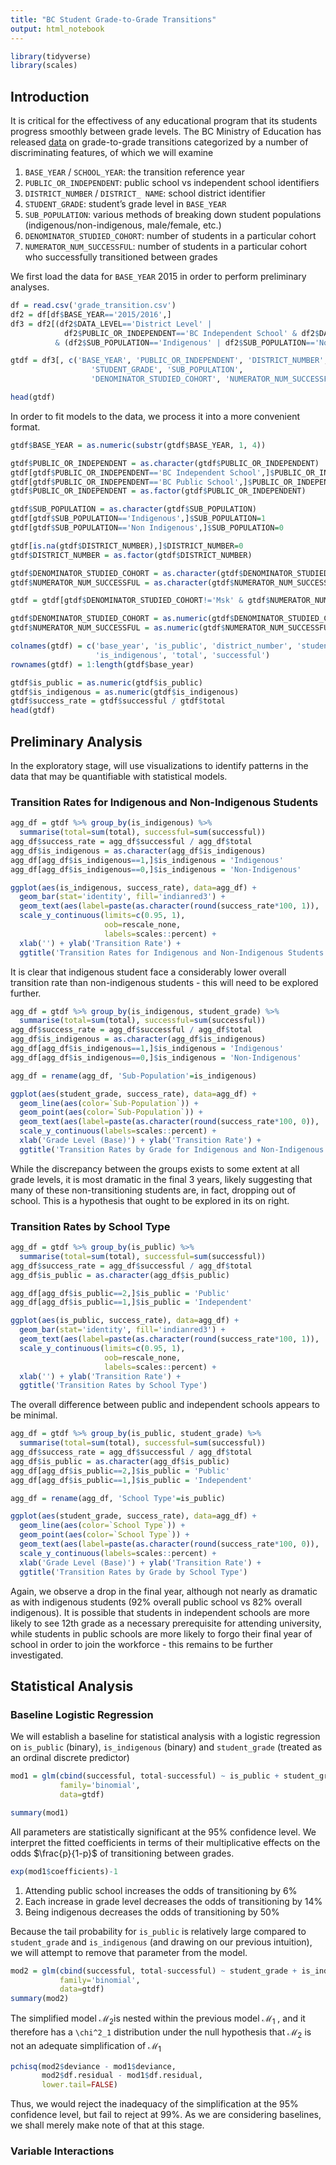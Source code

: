 ```yaml
---
title: "BC Student Grade-to-Grade Transitions"
output: html_notebook
---
```


```r
library(tidyverse)
library(scales)
```
## Introduction

It is critical for the effectivess of any educational program that its students 
progress smoothly between grade levels. The BC Ministry of Education has released
[data](https://catalogue.data.gov.bc.ca/dataset/bc-schools-grade-to-grade-transition) 
on grade-to-grade transitions categorized by a number of discriminating features, of 
which we will examine

  1. `BASE_YEAR` / `SCHOOL_YEAR`: the transition reference year
  2. `PUBLIC_OR_INDEPENDENT`: public school vs independent school identifiers
  3. `DISTRICT_NUMBER` / `DISTRICT_ NAME`: school district identifier
  4. `STUDENT_GRADE`: student's grade level in `BASE_YEAR`
  5. `SUB_POPULATION`: various methods of breaking down student populations (indigenous/non-indigenous, male/female, etc.)
  6. `DENOMINATOR_STUDIED_COHORT`: number of students in a particular cohort
  7. `NUMERATOR_NUM_SUCCESSFUL`: number of students in a particular cohort who successfully transitioned between grades

We first load the data for `BASE_YEAR` 2015 in order to perform preliminary analyses.

```r
df = read.csv('grade_transition.csv')
df2 = df[df$BASE_YEAR=='2015/2016',]
df3 = df2[(df2$DATA_LEVEL=='District Level' | 
            df2$PUBLIC_OR_INDEPENDENT=='BC Independent School' & df2$DATA_LEVEL=='Province Level')
          & (df2$SUB_POPULATION=='Indigenous' | df2$SUB_POPULATION=='Non Indigenous'),]

gtdf = df3[, c('BASE_YEAR', 'PUBLIC_OR_INDEPENDENT', 'DISTRICT_NUMBER',
                  'STUDENT_GRADE', 'SUB_POPULATION', 
                  'DENOMINATOR_STUDIED_COHORT', 'NUMERATOR_NUM_SUCCESSFUL')]

head(gtdf)
```

In order to fit models to the data, we process it into a more convenient format.

```r
gtdf$BASE_YEAR = as.numeric(substr(gtdf$BASE_YEAR, 1, 4))

gtdf$PUBLIC_OR_INDEPENDENT = as.character(gtdf$PUBLIC_OR_INDEPENDENT)
gtdf[gtdf$PUBLIC_OR_INDEPENDENT=='BC Independent School',]$PUBLIC_OR_INDEPENDENT = 0
gtdf[gtdf$PUBLIC_OR_INDEPENDENT=='BC Public School',]$PUBLIC_OR_INDEPENDENT = 1
gtdf$PUBLIC_OR_INDEPENDENT = as.factor(gtdf$PUBLIC_OR_INDEPENDENT)

gtdf$SUB_POPULATION = as.character(gtdf$SUB_POPULATION)
gtdf[gtdf$SUB_POPULATION=='Indigenous',]$SUB_POPULATION=1
gtdf[gtdf$SUB_POPULATION=='Non Indigenous',]$SUB_POPULATION=0

gtdf[is.na(gtdf$DISTRICT_NUMBER),]$DISTRICT_NUMBER=0
gtdf$DISTRICT_NUMBER = as.factor(gtdf$DISTRICT_NUMBER)

gtdf$DENOMINATOR_STUDIED_COHORT = as.character(gtdf$DENOMINATOR_STUDIED_COHORT)
gtdf$NUMERATOR_NUM_SUCCESSFUL = as.character(gtdf$NUMERATOR_NUM_SUCCESSFUL)

gtdf = gtdf[gtdf$DENOMINATOR_STUDIED_COHORT!='Msk' & gtdf$NUMERATOR_NUM_SUCCESSFUL!='Msk',]

gtdf$DENOMINATOR_STUDIED_COHORT = as.numeric(gtdf$DENOMINATOR_STUDIED_COHORT)
gtdf$NUMERATOR_NUM_SUCCESSFUL = as.numeric(gtdf$NUMERATOR_NUM_SUCCESSFUL)

colnames(gtdf) = c('base_year', 'is_public', 'district_number', 'student_grade',
                   'is_indigenous', 'total', 'successful')
rownames(gtdf) = 1:length(gtdf$base_year)

gtdf$is_public = as.numeric(gtdf$is_public)
gtdf$is_indigenous = as.numeric(gtdf$is_indigenous)
gtdf$success_rate = gtdf$successful / gtdf$total
head(gtdf)
```

## Preliminary Analysis
In the exploratory stage, will use visualizations to identify patterns in the data
that may be quantifiable with statistical models. 

### Transition Rates for Indigenous and Non-Indigenous Students
```r
agg_df = gtdf %>% group_by(is_indigenous) %>% 
  summarise(total=sum(total), successful=sum(successful))
agg_df$success_rate = agg_df$successful / agg_df$total
agg_df$is_indigenous = as.character(agg_df$is_indigenous)
agg_df[agg_df$is_indigenous==1,]$is_indigenous = 'Indigenous'
agg_df[agg_df$is_indigenous==0,]$is_indigenous = 'Non-Indigenous'

ggplot(aes(is_indigenous, success_rate), data=agg_df) + 
  geom_bar(stat='identity', fill='indianred3') +
  geom_text(aes(label=paste(as.character(round(success_rate*100, 1)), '%')), vjust=-0.5) +
  scale_y_continuous(limits=c(0.95, 1), 
                     oob=rescale_none, 
                     labels=scales::percent) +
  xlab('') + ylab('Transition Rate') +
  ggtitle('Transition Rates for Indigenous and Non-Indigenous Students')
```

It is clear that indigenous student face a considerably lower overall transition 
rate than non-indigenous students - this will need to be explored further.

```r
agg_df = gtdf %>% group_by(is_indigenous, student_grade) %>% 
  summarise(total=sum(total), successful=sum(successful))
agg_df$success_rate = agg_df$successful / agg_df$total
agg_df$is_indigenous = as.character(agg_df$is_indigenous)
agg_df[agg_df$is_indigenous==1,]$is_indigenous = 'Indigenous'
agg_df[agg_df$is_indigenous==0,]$is_indigenous = 'Non-Indigenous'

agg_df = rename(agg_df, 'Sub-Population'=is_indigenous)

ggplot(aes(student_grade, success_rate), data=agg_df) + 
  geom_line(aes(color=`Sub-Population`)) + 
  geom_point(aes(color=`Sub-Population`)) +
  geom_text(aes(label=paste(as.character(round(success_rate*100, 0)), '%'), color=`Sub-Population`), vjust=-0.5) +
  scale_y_continuous(labels=scales::percent) +
  xlab('Grade Level (Base)') + ylab('Transition Rate') +
  ggtitle('Transition Rates by Grade for Indigenous and Non-Indigenous Students')
```
While the discrepancy between the groups exists to some extent at all grade levels, 
it is most dramatic in the final 3 years, likely suggesting that many of these 
non-transitioning students are, in fact, dropping out of school. This is a hypothesis
that ought to be explored in its on right.

### Transition Rates by School Type
```r
agg_df = gtdf %>% group_by(is_public) %>% 
  summarise(total=sum(total), successful=sum(successful))
agg_df$success_rate = agg_df$successful / agg_df$total
agg_df$is_public = as.character(agg_df$is_public)

agg_df[agg_df$is_public==2,]$is_public = 'Public'
agg_df[agg_df$is_public==1,]$is_public = 'Independent'

ggplot(aes(is_public, success_rate), data=agg_df) + 
  geom_bar(stat='identity', fill='indianred3') + 
  geom_text(aes(label=paste(as.character(round(success_rate*100, 1)), '%')), vjust=-0.5) +
  scale_y_continuous(limits=c(0.95, 1), 
                     oob=rescale_none, 
                     labels=scales::percent) +
  xlab('') + ylab('Transition Rate') +
  ggtitle('Transition Rates by School Type')
```
The overall difference between public and independent schools appears to be minimal.
```r
agg_df = gtdf %>% group_by(is_public, student_grade) %>% 
  summarise(total=sum(total), successful=sum(successful))
agg_df$success_rate = agg_df$successful / agg_df$total
agg_df$is_public = as.character(agg_df$is_public)
agg_df[agg_df$is_public==2,]$is_public = 'Public'
agg_df[agg_df$is_public==1,]$is_public = 'Independent'

agg_df = rename(agg_df, 'School Type'=is_public)

ggplot(aes(student_grade, success_rate), data=agg_df) + 
  geom_line(aes(color=`School Type`)) + 
  geom_point(aes(color=`School Type`)) +
  geom_text(aes(label=paste(as.character(round(success_rate*100, 0)), '%'), color=`School Type`), vjust=-0.5) +
  scale_y_continuous(labels=scales::percent) +
  xlab('Grade Level (Base)') + ylab('Transition Rate') +
  ggtitle('Transition Rates by Grade by School Type')
```
Again, we observe a drop in the final year, although not nearly as dramatic as
with indigenous students (92% overall public school vs 82% overall indigenous). 
It is possible that students in independent schools are more likely to see 12th 
grade as a necessary prerequisite for attending university, while students in 
public schools are more likely to forgo their final year of school in order to
join the workforce - this remains to be further investigated.

## Statistical Analysis
### Baseline Logistic Regression
We will establish a baseline for statistical analysis with a logistic regression
on `is_public` (binary), `is_indigenous` (binary) and `student_grade` (treated
as an ordinal discrete predictor)

```r
mod1 = glm(cbind(successful, total-successful) ~ is_public + student_grade + is_indigenous, 
           family='binomial',
           data=gtdf)

summary(mod1)
```

All parameters are statistically significant at the 95% confidence level. We interpret
the fitted coefficients in terms of their multiplicative effects on the 
odds $\frac{p}{1-p}$ of transitioning between grades.
```r
exp(mod1$coefficients)-1
```
  1. Attending public school increases the odds of transitioning by 6%
  2. Each increase in grade level decreases the odds of transitioning by 14%
  3. Being indigenous decreases the odds of transitioning by 50%
  
Because the tail probability for `is_public` is relatively large compared to 
`student_grade` and `is_indigenous` (and drawing on our previous intuition), we 
will attempt to remove that parameter from the model.

```r
mod2 = glm(cbind(successful, total-successful) ~ student_grade + is_indigenous, 
           family='binomial',
           data=gtdf)
summary(mod2)
```
The simplified model $\mathcal{M}_2$is nested within the previous model $\mathcal{M}_1$
, and it therefore has a `\chi^2_1` distribution under the null hypothesis that 
$\mathcal{M}_2$ is not an adequate simplification of $\mathcal{M}_1$

```r
pchisq(mod2$deviance - mod1$deviance,
       mod2$df.residual - mod1$df.residual,
       lower.tail=FALSE)
```
Thus, we would reject the inadequacy of the simplification at the 95% confidence
level, but fail to reject at 99%. As we are considering baselines, we shall merely
make note of that at this stage.

### Variable Interactions
